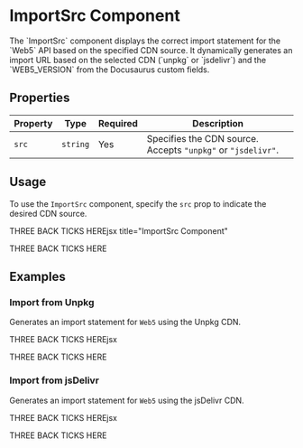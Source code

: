 
# ImportSrc Component

<div className="">
<p>The `ImportSrc` component displays the correct import statement for the `Web5` API based on the specified CDN source. It dynamically generates an import URL based on the selected CDN (`unpkg` or `jsdelivr`) and the `WEB5_VERSION` from the Docusaurus custom fields.</p>

## Properties

| Property | Type     | Required | Description                                                  |
| -------- | -------- | -------- | ------------------------------------------------------------ |
| `src`    | `string` | Yes      | Specifies the CDN source. Accepts `"unpkg"` or `"jsdelivr"`. |

## Usage

To use the `ImportSrc` component, specify the `src` prop to indicate the desired CDN source.

THREE BACK TICKS HEREjsx title="ImportSrc Component"

<ImportSrc src="unpkg" />
THREE BACK TICKS HERE

## Examples

### Import from Unpkg

Generates an import statement for `Web5` using the Unpkg CDN.

THREE BACK TICKS HEREjsx

<ImportSrc src="unpkg" />
THREE BACK TICKS HERE

<ImportSrc src="unpkg" />

### Import from jsDelivr

Generates an import statement for `Web5` using the jsDelivr CDN.

THREE BACK TICKS HEREjsx

<ImportSrc src="jsdelivr" />
THREE BACK TICKS HERE

<ImportSrc src="jsdelivr" />

</div>
